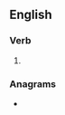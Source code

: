 ==English==

===Verb===
{{head|en|present participle}}

# {{present participle of|pulp|lang=en|nocat=1}}

===Anagrams===
* {{anagrams|en|a=gilnppu|pupling}}